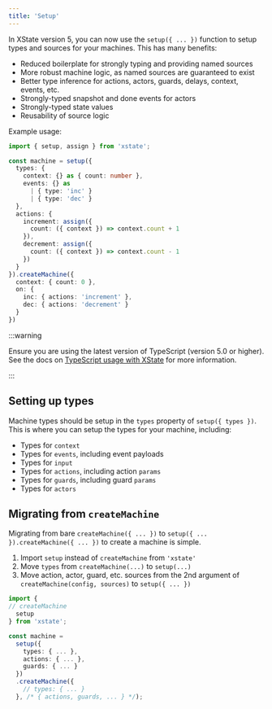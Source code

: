 ```yaml
---
title: 'Setup'
---
```


In XState version 5, you can now use the `setup({ ... })` function to setup types and sources for your machines. This has many benefits:

- Reduced boilerplate for strongly typing and providing named sources
- More robust machine logic, as named sources are guaranteed to exist
- Better type inference for actions, actors, guards, delays, context, events, etc.
- Strongly-typed snapshot and done events for actors
- Strongly-typed state values
- Reusability of source logic

Example usage:

```ts
import { setup, assign } from 'xstate';

const machine = setup({
  types: {
    context: {} as { count: number },
    events: {} as 
      | { type: 'inc' }
      | { type: 'dec' }
  },
  actions: {
    increment: assign({
      count: ({ context }) => context.count + 1
    }),
    decrement: assign({
      count: ({ context }) => context.count - 1
    })
  }
}).createMachine({
  context: { count: 0 },
  on: {
    inc: { actions: 'increment' },
    dec: { actions: 'decrement' }
  }
})
```

:::warning

Ensure you are using the latest version of TypeScript (version 5.0 or higher). See the docs on [TypeScript usage with XState](./typescript.mdx) for more information.

:::

## Setting up types

Machine types should be setup in the `types` property of `setup({ types })`. This is where you can setup the types for your machine, including:

- Types for `context`
- Types for `events`, including event payloads
- Types for `input`
- Types for `actions`, including action `params`
- Types for `guards`, including guard `params`
- Types for `actors`



## Migrating from `createMachine`

Migrating from bare `createMachine({ ... })` to `setup({ ... }).createMachine({ ... })` to create a machine is simple.

1. Import `setup` instead of `createMachine` from `'xstate'`
1. Move `types` from `createMachine(...)` to `setup(...)`
1. Move action, actor, guard, etc. sources from the 2nd argument of `createMachine(config, sources)` to `setup({ ... })`

```ts
import {
// createMachine
  setup
} from 'xstate';

const machine =
  setup({
    types: { ... },
    actions: { ... },
    guards: { ... }
  })
  .createMachine({
    // types: { ... }
  }, /* { actions, guards, ... } */);
```
